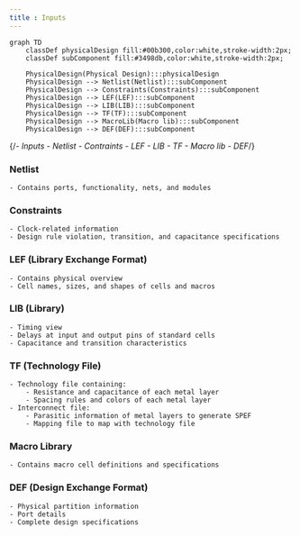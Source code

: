 ```yaml
---
title : Inputs
---
```


```mermaid
graph TD
    classDef physicalDesign fill:#00b300,color:white,stroke-width:2px;
    classDef subComponent fill:#3498db,color:white,stroke-width:2px;

    PhysicalDesign(Physical Design):::physicalDesign
    PhysicalDesign --> Netlist(Netlist):::subComponent
    PhysicalDesign --> Constraints(Constraints):::subComponent
    PhysicalDesign --> LEF(LEF):::subComponent
    PhysicalDesign --> LIB(LIB):::subComponent
    PhysicalDesign --> TF(TF):::subComponent
    PhysicalDesign --> MacroLib(Macro lib):::subComponent
    PhysicalDesign --> DEF(DEF):::subComponent
```
{/*- Inputs 
    - Netlist
    - Contraints
    - LEF
    - LIB
    - TF
    - Macro lib
    - DEF*/}

### Netlist
    - Contains ports, functionality, nets, and modules
### Constraints
    - Clock-related information
    - Design rule violation, transition, and capacitance specifications
### LEF (Library Exchange Format)
    - Contains physical overview
    - Cell names, sizes, and shapes of cells and macros
### LIB (Library)
    - Timing view
    - Delays at input and output pins of standard cells
    - Capacitance and transition characteristics
### TF (Technology File)
    - Technology file containing:
        - Resistance and capacitance of each metal layer
        - Spacing rules and colors of each metal layer
    - Interconnect file:
        - Parasitic information of metal layers to generate SPEF
        - Mapping file to map with technology file
### Macro Library
    - Contains macro cell definitions and specifications
### DEF (Design Exchange Format)
    - Physical partition information
    - Port details
    - Complete design specifications
